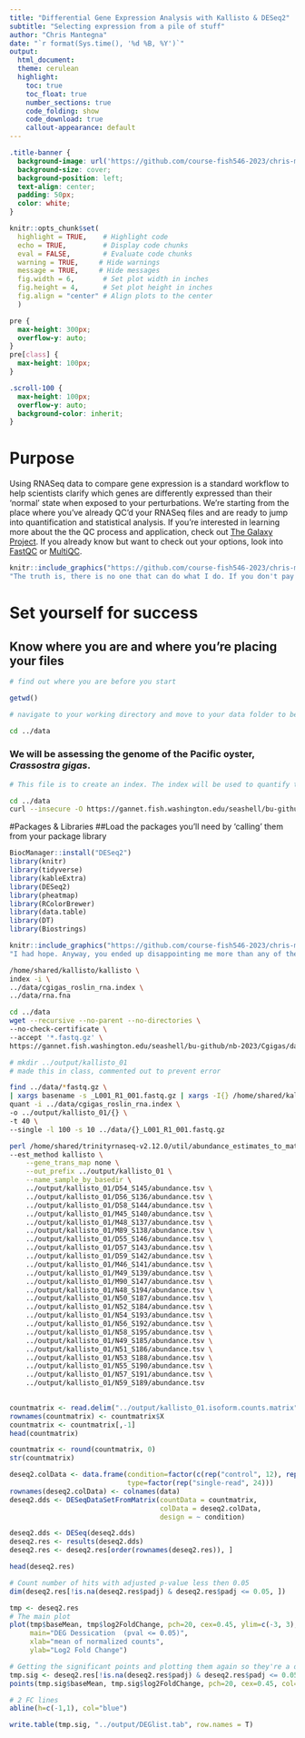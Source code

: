```yaml
---
title: "Differential Gene Expression Analysis with Kallisto & DESeq2"
subtitle: "Selecting expression from a pile of stuff"
author: "Chris Mantegna"
date: "`r format(Sys.time(), '%d %B, %Y')`"
output: 
  html_document:
  theme: cerulean
  highlight: 
    toc: true
    toc_float: true
    number_sections: true
    code_folding: show
    code_download: true
    callout-appearance: default
---
```


```css

.title-banner {
  background-image: url('https://github.com/course-fish546-2023/chris-musselcon/blob/main/photos/dwpAndy.jpg?raw=true');
  background-size: cover;
  background-position: left;
  text-align: center;
  padding: 50px;
  color: white;
}

```

```r

knitr::opts_chunk$set(
  highlight = TRUE,    # Highlight code
  echo = TRUE,         # Display code chunks
  eval = FALSE,        # Evaluate code chunks
  warning = TRUE,     # Hide warnings
  message = TRUE,     # Hide messages
  fig.width = 6,       # Set plot width in inches
  fig.height = 4,      # Set plot height in inches
  fig.align = "center" # Align plots to the center
  )

```

```css
pre {
  max-height: 300px;
  overflow-y: auto;
}
pre[class] {
  max-height: 100px;
}
```

```css
.scroll-100 {
  max-height: 100px;
  overflow-y: auto;
  background-color: inherit;
}
```

# Purpose

Using RNASeq data to compare gene expression is a standard workflow to help scientists clarify which genes are differently expressed than their 'normal' state when exposed to your perturbations. We're starting from the place where you've already QC'd your RNASeq files and are ready to jump into quantification and statistical analysis. If you're interested in learning more about the the QC process and application, check out [The Galaxy Project](https://training.galaxyproject.org/training-material/topics/sequence-analysis/tutorials/quality-control/tutorial.html). If you already know but want to check out your options, look into [FastQC](https://www.bioinformatics.babraham.ac.uk/projects/fastqc/) or [MultiQC](https://multiqc.info/).

```r

knitr::include_graphics("https://github.com/course-fish546-2023/chris-musselcon/blob/main/photos/dwpMiranda.jpg?raw=true", width = 50, height = 50)
"The truth is, there is no one that can do what I do. If you don't pay attention to your file structure and comment your code- you're right. Take the time now to intentionally set up your future self and colleagues for success."

```

# Set yourself for success
## Know where you are and where you're placing your files

```r

# find out where you are before you start

getwd()

```

```bash

# navigate to your working directory and move to your data folder to begin

cd ../data

```

### We will be assessing the genome of the Pacific oyster, *Crassostra gigas*.

```bash

# This file is to create an index. The index will be used to quantify the transcripts abundances. The index file maps the RNASeq reads to the transcriptome (or genome) to quantify expression level when we use Kallisto. 

cd ../data
curl --insecure -O https://gannet.fish.washington.edu/seashell/bu-github/nb-2023/Cgigas/data/rna.fna

```

#Packages & Libraries
##Load the packages you'll need by 'calling' them from your package library

```r

BiocManager::install("DESeq2")
library(knitr)
library(tidyverse)
library(kableExtra)
library(DESeq2)
library(pheatmap)
library(RColorBrewer)
library(data.table)
library(DT)
library(Biostrings)

```

```r

knitr::include_graphics("https://github.com/course-fish546-2023/chris-musselcon/blob/main/photos/dwpMiranda.jpg?raw=true", width = 50, height = 50)
"I had hope. Anyway, you ended up disappointing me more than any of the other silly girls. If your library call doesn't yield the package you requested use the install.packages("package_name") code."

```


```bash

/home/shared/kallisto/kallisto \
index -i \
../data/cgigas_roslin_rna.index \
../data/rna.fna

```

```bash

cd ../data 
wget --recursive --no-parent --no-directories \
--no-check-certificate \
--accept '*.fastq.gz' \
https://gannet.fish.washington.edu/seashell/bu-github/nb-2023/Cgigas/data/nopp/

```

```bash

# mkdir ../output/kallisto_01
# made this in class, commented out to prevent error

find ../data/*fastq.gz \
| xargs basename -s _L001_R1_001.fastq.gz | xargs -I{} /home/shared/kallisto/kallisto \
quant -i ../data/cgigas_roslin_rna.index \
-o ../output/kallisto_01/{} \
-t 40 \
--single -l 100 -s 10 ../data/{}_L001_R1_001.fastq.gz

```

```bash

perl /home/shared/trinityrnaseq-v2.12.0/util/abundance_estimates_to_matrix.pl \
--est_method kallisto \
    --gene_trans_map none \
    --out_prefix ../output/kallisto_01 \
    --name_sample_by_basedir \
    ../output/kallisto_01/D54_S145/abundance.tsv \
    ../output/kallisto_01/D56_S136/abundance.tsv \
    ../output/kallisto_01/D58_S144/abundance.tsv \
    ../output/kallisto_01/M45_S140/abundance.tsv \
    ../output/kallisto_01/M48_S137/abundance.tsv \
    ../output/kallisto_01/M89_S138/abundance.tsv \
    ../output/kallisto_01/D55_S146/abundance.tsv \
    ../output/kallisto_01/D57_S143/abundance.tsv \
    ../output/kallisto_01/D59_S142/abundance.tsv \
    ../output/kallisto_01/M46_S141/abundance.tsv \
    ../output/kallisto_01/M49_S139/abundance.tsv \
    ../output/kallisto_01/M90_S147/abundance.tsv \
    ../output/kallisto_01/N48_S194/abundance.tsv \
    ../output/kallisto_01/N50_S187/abundance.tsv \
    ../output/kallisto_01/N52_S184/abundance.tsv \
    ../output/kallisto_01/N54_S193/abundance.tsv \
    ../output/kallisto_01/N56_S192/abundance.tsv \
    ../output/kallisto_01/N58_S195/abundance.tsv \
    ../output/kallisto_01/N49_S185/abundance.tsv \
    ../output/kallisto_01/N51_S186/abundance.tsv \
    ../output/kallisto_01/N53_S188/abundance.tsv \
    ../output/kallisto_01/N55_S190/abundance.tsv \
    ../output/kallisto_01/N57_S191/abundance.tsv \
    ../output/kallisto_01/N59_S189/abundance.tsv
    
```

```r

countmatrix <- read.delim("../output/kallisto_01.isoform.counts.matrix", header = TRUE, sep = '\t')
rownames(countmatrix) <- countmatrix$X
countmatrix <- countmatrix[,-1]
head(countmatrix)

```

```r

countmatrix <- round(countmatrix, 0)
str(countmatrix)

```

```r

deseq2.colData <- data.frame(condition=factor(c(rep("control", 12), rep("desicated", 12))), 
                             type=factor(rep("single-read", 24)))
rownames(deseq2.colData) <- colnames(data)
deseq2.dds <- DESeqDataSetFromMatrix(countData = countmatrix,
                                     colData = deseq2.colData, 
                                     design = ~ condition)

```

```r

deseq2.dds <- DESeq(deseq2.dds)
deseq2.res <- results(deseq2.dds)
deseq2.res <- deseq2.res[order(rownames(deseq2.res)), ]

```

```r

head(deseq2.res)

```

```r

# Count number of hits with adjusted p-value less then 0.05
dim(deseq2.res[!is.na(deseq2.res$padj) & deseq2.res$padj <= 0.05, ])

```

```r

tmp <- deseq2.res
# The main plot
plot(tmp$baseMean, tmp$log2FoldChange, pch=20, cex=0.45, ylim=c(-3, 3), log="x", col="darkgray",
     main="DEG Dessication  (pval <= 0.05)",
     xlab="mean of normalized counts",
     ylab="Log2 Fold Change")

# Getting the significant points and plotting them again so they're a different color
tmp.sig <- deseq2.res[!is.na(deseq2.res$padj) & deseq2.res$padj <= 0.05, ]
points(tmp.sig$baseMean, tmp.sig$log2FoldChange, pch=20, cex=0.45, col="red")

# 2 FC lines
abline(h=c(-1,1), col="blue")

```

```r

write.table(tmp.sig, "../output/DEGlist.tab", row.names = T)

```


















































